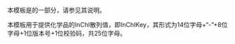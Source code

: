 {{Documentation subpage}}
本模板是{{tl|Chembox}}的一部分，请参见其说明。

本模板用于提供化学品的InChI散列值，即InChIKey，其形式为14位字母+“-”+8位字母+1位版本号+1位校验码，共25位字母。

<includeonly>
[[Category:化学信息框模板|{{PAGENAME}}]]
</includeonly>
